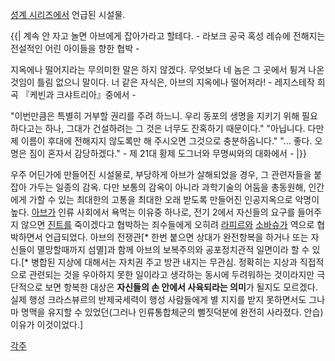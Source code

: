 [[성계 시리즈]]에서 언급된 시설물.


{{|
계속 안 자고 놀면 아브에게 잡아가라고 할테다.
- 라보크 공국 혹성 레슈에 전해지는 전설적인 어린 아이들을 향한 협박 -

지옥에나 떨어지라는 무의미한 말은 하지 않겠다.
무엇보다 네 놈은 그 곳에서 튕겨 나온 것임이 틀림 없으니 말이다.
너 같은 자식은, 아브의 지옥에나 떨어져라!
- 레지스테작 희곡 『케빈과 크샤트리아』중에서 -

"이번만큼은 특별히 거부할 권리를 주려 하느니.
우리 동포의 생명을 지키기 위해 필요하다고는 하나, 그대가 건설하려는 그 것은 너무도 잔혹하기 때문이다."
"아닙니다. 다만 제 이름이 후대에 전해지지 않도록만 해 주시오면 그것으로 충분하옵니다."
"...  좋다. 오명은 짐이 혼자서 감당하겠다."
- 제 21대 황제 도그너와 무명씨와의 대화에서 -
|}}



우주 어딘가에 만들어진 시설물로, 부당하게 아브가 살해되었을 경우, 그 관련자들을 붙잡아 가두는 일종의 감옥. 다만 보통의 감옥이 아니라 과학기술의 어둠을 총동원해, 인간에게 가할 수 있는 최대한의 고통을 최대한 오래 받도록 만들어진 인공지옥으로 악명이 높다. [[아브]]가 인류 사회에서 욕먹는 이유중 하나로, 전기 2에서 자신들의 요구를 들어주지 않으면 [[진트]]를 죽이겠다고 협박하는 죄수들에게 오히려 [[라피르]]와 [[소바슈]]가 역으로 협박하면서 언급되었다. 아브의 전쟁관[* 한번 붙으면 상대가 완전항복을 하거나 또는 자신들이 멸망할때까지 섬멸]과 함께 아브의 보복주의와 공포정치관적 일면이라 할 수 있다.[* 병합된 지상에 대해서는 자치권 주고 방관 내지는 무관심. 정확히는 지상과 직접적으로 관련되는 것을 우아하지 못한 일이라고 생각하는 동시에 두려워하는 것이라지만 극단적으로 보면 항복한 대상은 '''자신들의 손 안에서 사육되라는 의미'''가 될지도 모르겠다. 실제 행성 크라스뷰르의 반제국세력이 행성 사람들에게 별 지지를 받지 못하면서도 그나마 명맥을 유지할 수 있었던(그러나 인류통합체군의 뻘짓덕분에 완전히 사라졌다. 안습) 이유가 이것이었다.]


[[각주]]
